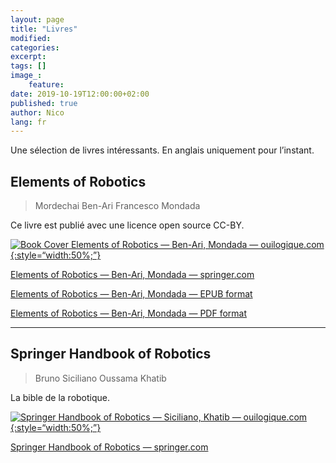 ```yaml
---
layout: page
title: "Livres"
modified:
categories:
excerpt:
tags: []
image_:
    feature:
date: 2019-10-19T12:00:00+02:00
published: true
author: Nico
lang: fr
---
```


Une sélection de livres intéressants. En anglais uniquement pour l’instant.

## Elements of Robotics

> Mordechai Ben-Ari
> Francesco Mondada

Ce livre est publié avec une licence open source CC-BY.

[![Book Cover Elements of Robotics — Ben-Ari, Mondada — ouilogique.com][i1]{:style="width:50%;"}][i1]

[i1]: ../../files/2019-10-19-livres/2018_Book_ElementsOfRobotics.jpg

[Elements of Robotics — Ben-Ari, Mondada — springer.com](https://link.springer.com/book/10.1007/978-3-319-62533-1)

[Elements of Robotics — Ben-Ari, Mondada — EPUB format](../../files/2019-10-19-livres/2018_Book_ElementsOfRobotics.epub)

[Elements of Robotics — Ben-Ari, Mondada — PDF format](../../files/2019-10-19-livres/2018_Book_ElementsOfRobotics.pdf)

<hr/>

## Springer Handbook of Robotics

> Bruno Siciliano
> Oussama Khatib

La bible de la robotique.

[![Springer Handbook of Robotics — Siciliano, Khatib — ouilogique.com][i2]{:style="width:50%;"}][i2]

[i2]: ../../files/2019-10-19-livres/SpringerHandbookOfRobotics.jpg

[Springer Handbook of Robotics — springer.com](https://www.springer.com/gp/book/9783540303015)
